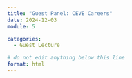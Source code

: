```yaml
---
title: "Guest Panel: CEVE Careers"
date: 2024-12-03
module: 5

categories: 
  - Guest Lecture

# do not edit anything below this line
format: html
---
```

